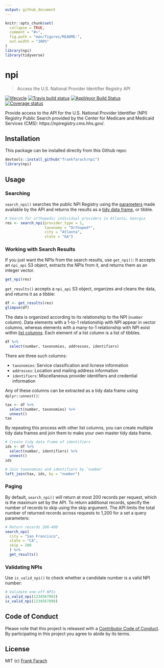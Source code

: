 ```yaml
---
output: github_document
---
```


<!-- README.md is generated from README.Rmd. Please edit that file -->

```r
knitr::opts_chunk$set(
  collapse = TRUE,
  comment = "#>",
  fig.path = "man/figures/README-",
  out.width = "100%"
)
library(npi)
library(tidyverse)

```

# npi
> Access the U.S. National Provider Identifier Registry API
  
  [![lifecycle](https://img.shields.io/badge/lifecycle-experimental-orange.svg)](https://www.tidyverse.org/lifecycle/#experimental)
  [![Travis build status](https://travis-ci.org/frankfarach/npi.svg?branch=master)](https://travis-ci.org/frankfarach/npi)
  [![AppVeyor Build Status](https://ci.appveyor.com/api/projects/status/github/frankfarach/npi?branch=master&svg=true)](https://ci.appveyor.com/project/frankfarach/npi)
  [![Coverage status](https://codecov.io/gh/frankfarach/npi/branch/master/graph/badge.svg)](https://codecov.io/github/frankfarach/npi?branch=master)

Provide access to the API for the U.S. National Provider Identifier (NPI) Registry Public Search provided by the Center for Medicare and Medicaid Services (CMS): https://npiregistry.cms.hhs.gov/.

## Installation

This package can be installed directly from this Github repo:

```r
devtools::install_github("frankfarach/npi")
library(npi)
```

## Usage

### Searching

`search_npi()` searches the public NPI Registry using the [parameters](https://npiregistry.cms.hhs.gov/registry/help-api) made available by the API and returns the results as a [tidy data frame](http://tibble.tidyverse.org/), or tibble.

```r
# Search for orthopedic individual providers in Atlanta, Georgia
res <- search_npi(provider_type = 1,
                  taxonomy = "Orthoped*",
                  city = "Atlanta",
                  state = "GA")

```

### Working with Search Results 

If you just want the NPIs from the search results, use `get_npi()`: It accepts an `npi_api` S3 object, extracts the NPIs from it, and returns them as an integer vector.

```r
get_npi(res)
```

`get_results()` accepts a `npi_api` S3 object, organizes and cleans the data, and returns it as a tibble:

```r
df <- get_results(res)
glimpse(df)

```


The data is organized according to its relationship to the NPI (`number` column). Data elements with a 1-to-1 relationship with NPI appear in vector columns, whereas elements with a many-to-1 relationship with NPI exist within [list columns](http://r4ds.had.co.nz/many-models.html#list-columns-1). Each element of a list column is a list of tibbles.

```r
df %>% 
  select(number, taxonomies, addresses, identifiers)
```

There are three such columns:

 * `taxonomies`: Service classification and licnese information
 * `addresses`: Location and mailing address information
 * `identifiers`: Miscellaneous provider identifiers and credential information

Any of these columns can be extracted as a tidy data frame using `dplyr::unnest()`:

```r
tax <- df %>%
  select(number, taxonomies) %>% 
  unnest()
tax
```

By repeating this process with other list columns, you can create multiple tidy data frames and join them to make your own master tidy data frame.

```r
# Create tidy data frame of identifiers
ids <- df %>%
  select(number, identifiers) %>% 
  unnest()
ids

# Join taxonomies and identifiers by `number`
left_join(tax, ids, by = "number")
```

### Paging

By default, `search_npi()` will return at most 200 records per request, which is the maximum set by the API. To return additional records, specify the number of records to skip using the skip argument. The API limits the total number of returned records across requests to 1,200 for a set a query parameters:

```r
# Return records 200-400
search_npi(
  city = "San Francisco",
  state = "CA",
  skip = 200
  ) %>%
  get_results()
```

### Validating NPIs

Use `is_valid_npi()` to check whether a candidate number is a valid NPI number:

```r
# Validate one-off NPIs
is_valid_npi(1234567893)
is_valid_npi(1234567898)

```

## Code of Conduct

Please note that this project is released with a [Contributor Code of Conduct](CODE_OF_CONDUCT.md). By participating in this project you agree to abide by its terms.

## License

MIT (c) [Frank Farach](https://github.com/frankfarach)
